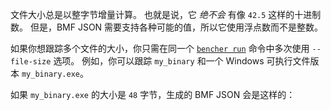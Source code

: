 
文件大小总是以整字节增量计算。
也就是说，它 _绝不会_ 有像 `42.5` 这样的十进制数。
但是，BMF JSON 需要支持各种可能的值，所以它使用浮点数而不是整数。

如果你想跟踪多个文件的大小，你只需在同一个
<code><a href="/zh/docs/explanation/bencher-run/">bencher run</a></code> 命令中多次使用 `--file-size` 选项。
例如，你可以跟踪 `my_binary` 和一个 Windows 可执行文件版本 `my_binary.exe`。

<MultiExample />

如果 `my_binary.exe` 的大小是 `48` 字节，生成的 BMF JSON 会是这样的：

<MultiJsonExample />
